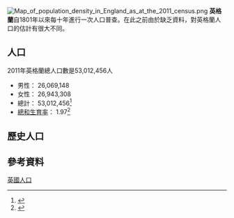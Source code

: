 {{copyedit|time=2016-02-03T01:42:13+00:00}}
[[File:Map_of_population_density_in_England_as_at_the_2011_census.png|thumb]]
'''英格蘭'''自1801年以來每十年進行一次人口普查。在此之前由於缺乏資料，對英格蘭人口的估計有很大不同。
==人口==
2011年英格蘭總人口數是53,012,456人
* 男性： 26,069,148
* 女性： 26,943,308
* 總計： 53,012,456<ref name="2011census">{{cite web |url=http://www.ons.gov.uk/ons/dcp171778_292378.pdf |title=2011 Census: Population Estimates for the United Kingdom |publisher=Office for National Statistics |archivedate=2016-01-05 |date=27 March 2011 |accessdate=18 December 2012 |archive-url=http://webarchive.nationalarchives.gov.uk/20160105160709/http://www.ons.gov.uk/ons/dcp171778_292378.pdf |dead-url=no }}</ref>
* [[總和生育率|總和生育率]]： 1.97<ref>{{cite web |url=http://www.statistics.gov.uk/cci/nugget.asp?id=369 |title=National Statistics Online – Live births |publisher=Statistics.gov.uk |date= |accessdate=9 July 2010 |archive-date=2009-12-09 |archive-url=https://web.archive.org/web/20091209072552/http://www.statistics.gov.uk/cci/nugget.asp?id=369 |dead-url=no }}</ref> 
==歷史人口==
{{Historical populations|title       = 歷回英格蘭人口普查 |align       = none
| percentages =

| 1801|7754875
| 1811|8762178
| 1821|10402143
| 1831|12011830
| 1841|13654914
| 1851|15288885
| 1861|18325052
| 1871|21361235
| 1881|24397385
| 1891|27231229
| [[1901年英國人口普查|1901]]|30072180
| 1911|33561235
| 1921|35230225
| 1931|37359045
| 1951|38668830
| 1961|41159213
| 1971|43460525
| 1981|45978080
| 1991|48197672
| [[2001年英國人口普查|2001]]|49138831
| [[2011年英國人口普查|2011]]|53012456
|source = Year(s) 1801–2011<ref>At the time of the first census. Census officials estimated that there had been an increase of 77% in the preceding 100 years. In each county women were in the majority. Notes for 1801 taken from ''Kent 1800–1899 – A Chronicle of the Nineteenth Century'' Bob Ogley (Froglets Publications 2003) ISBN 1-872337-51-1. Wrigley and Schofield estimate 8,664,000 based on birth and death records.]</ref><ref>[http://www.visionofbritain.org.uk/unit/10061325/cube/TOT_POP Vision of Britain a population through time England], Retrieved 9 August 2013</ref><ref>[http://www.ons.gov.uk/ons/dcp171778_292378.pdf 2011 Census: Population Estimates for the United Kingdom, 27 March 2011 Published ONS 12 December 2011] {{Webarchive|url=http://webarchive.nationalarchives.gov.uk/20160105160709/http://www.ons.gov.uk/ons/dcp171778_292378.pdf |date=2016-01-05 }}, Retrieved 9 August 2013</ref>
}}

==參考資料==
{{reflist|30em}}
[[Category:英國人口|]]